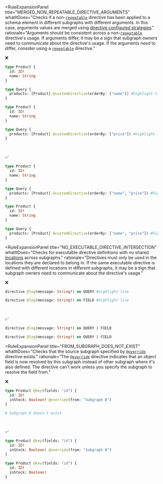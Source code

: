 <RuleExpansionPanel
  title="DIRECTIVE_COMPOSITION"
  whatItDoes="Checks for issues when composing custom directives."
/>

<RuleExpansionPanel
  title="MERGED_NON_REPEATABLE_DIRECTIVE_ARGUMENTS"
  whatItDoes="Checks if a non-[`repeatable`](https://spec.graphql.org/draft/#sel-GAHnBRVABeBoB_2T) directive has been applied to a schema element in different subgraphs with different arguments. In this case, arguments values are merged using [directive configured strategies](/apollo-server/schema/directives/#in-subgraphs)."
  rationale="Arguments should be consistent across a non-[`repeatable`](https://spec.graphql.org/draft/#sel-GAHnBRVABeBoB_2T) directive's usage. If arguments differ, it may be a sign that subgraph owners need to communicate about the directive's usage. If the arguments _need_ to differ, consider using a [`repeatable`](https://spec.graphql.org/draft/#sel-GAHnBRVABeBoB_2T) directive."
>

<p style="margin-bottom: 0">❌</p>

```graphql title="Subgraph A"
type Product {
  id: ID!
  name: String
}

type Query {
  products: [Product] @customDirective(orderBy: ["name"]) #highlight-line
}
```

```graphql title="Subgraph B"
type Product {
  id: ID!
  name: String
}

type Query {
  products: [Product] @customDirective(orderBy: ["price"]) #highlight-line
}
```
<br/>
<p style="margin-bottom: 0">✅</p>

```graphql title="Subgraph A"
type Product {
  id: ID!
  name: String
}

type Query {
  products: [Product] @customDirective(orderBy: ["name", "price"]) #highlight-line
}
```

```graphql title="Subgraph B"
type Product {
  id: ID!
  name: String
}

type Query {
  products: [Product] @customDirective(orderBy: ["name", "price"]) #highlight-line
}
```

</RuleExpansionPanel>

<RuleExpansionPanel
  title="NO_EXECUTABLE_DIRECTIVE_INTERSECTION"
  whatItDoes="Checks for executable directive definitions with no shared [locations](https://spec.graphql.org/June2018/#ExecutableDirectiveLocation) across subgraphs."
  rationale="Directives must only be used in the locations they are declared to belong in. If the same executable directive is defined with different locations in different subgraphs, it may be a sign that subgraph owners need to communicate about the directive's usage."
>

<p style="margin-bottom: 0">❌</p>

```graphql title="Subgraph A"
directive @log(message: String!) on QUERY #highlight-line
```

```graphql title="Subgraph B"
directive @log(message: String!) on FIELD #highlight-line
```


<br/>
<p style="margin-bottom: 0">✅</p>


```graphql title="Subgraph A"
directive @log(message: String!) on QUERY | FIELD
```

```graphql title="Subgraph B"
directive @log(message: String!) on QUERY | FIELD
```

</RuleExpansionPanel>

<RuleExpansionPanel
  title="FROM_SUBGRAPH_DOES_NOT_EXIST"
  whatItDoes="Checks that the source subgraph specified by [`@override`](/federation/federated-types/federated-directives/#override) directive exists."
  rationale="The [`@override`](/federation/federated-types/federated-directives/#override) directive indicates that an object field is now resolved by this subgraph instead of other subgraph where it's also defined. The directive can't work unless you specify the subgraph to resolve the field from."
>

<p style="margin-bottom: 0">❌</p>

```graphql title="Subgraph A"
type Product @key(fields: "id") {
  id: ID!
  inStock: Boolean! @override(from: "Subgraph B")
}
```

```graphql title="Subgraph B"
# Subgraph B doesn't exist
```
<br/>
<p style="margin-bottom: 0">✅</p>

```graphql title="Subgraph A"
type Product @key(fields: "id") {
  id: ID!
  inStock: Boolean! @override(from: "Subgraph B")
}
```

```graphql title="Subgraph B"
type Product @key(fields: "id") {
  id: ID!
  inStock: Boolean!
}
```
</RuleExpansionPanel>